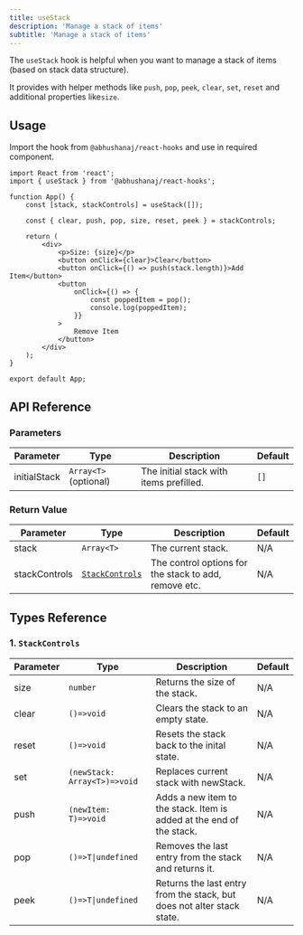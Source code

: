 ```yaml
---
title: useStack
description: 'Manage a stack of items'
subtitle: 'Manage a stack of items'
---
```



The `useStack` hook is helpful when you want to manage a stack of items (based on stack data structure).

It provides with helper methods like `push`, `pop`, `peek`, `clear`, `set`, `reset` and additional properties like`size`.

<DemoWrapper title="useStack">
	<Example client:load />
</DemoWrapper>

## Usage

Import the hook from `@abhushanaj/react-hooks` and use in required component.

```tsx title="./src/App.tsx" ins={2,5,7}  mark="useStack"
import React from 'react';
import { useStack } from '@abhushanaj/react-hooks';

function App() {
	const [stack, stackControls] = useStack([]);

	const { clear, push, pop, size, reset, peek } = stackControls;

	return (
		<div>
			<p>Size: {size}</p>
			<button onClick={clear}>Clear</button>
			<button onClick={() => push(stack.length)}>Add Item</button>
			<button
				onClick={() => {
					const poppedItem = pop();
					console.log(poppedItem);
				}}
			>
				Remove Item
			</button>
		</div>
	);
}

export default App;
```

## API Reference

### Parameters

| Parameter    | Type                  | Description                             | Default |
| ------------ | --------------------- | --------------------------------------- | ------- |
| initialStack | `Array<T>` (optional) | The initial stack with items prefilled. | `[]`    |

### Return Value

| Parameter     | Type                                | Description                                           | Default |
| ------------- | ----------------------------------- | ----------------------------------------------------- | ------- |
| stack         | `Array<T>`                          | The current stack.                                    | N/A     |
| stackControls | [`StackControls`](#1-stackcontrols) | The control options for the stack to add, remove etc. | N/A     |

## Types Reference

### 1. `StackControls`

| Parameter | Type                         | Description                                                            | Default |
| --------- | ---------------------------- | ---------------------------------------------------------------------- | ------- |
| size      | `number`                     | Returns the size of the stack.                                         | N/A     |
| clear     | `()=>void`                   | Clears the stack to an empty state.                                    | N/A     |
| reset     | `()=>void`                   | Resets the stack back to the inital state.                             | N/A     |
| set       | `(newStack: Array<T>)=>void` | Replaces current stack with newStack.                                  | N/A     |
| push      | `(newItem: T)=>void`         | Adds a new item to the stack. Item is added at the end of the stack.   | N/A     |
| pop       | `()=>T\|undefined`           | Removes the last entry from the stack and returns it.                  | N/A     |
| peek      | `()=>T\|undefined`           | Returns the last entry from the stack, but does not alter stack state. | N/A     |

